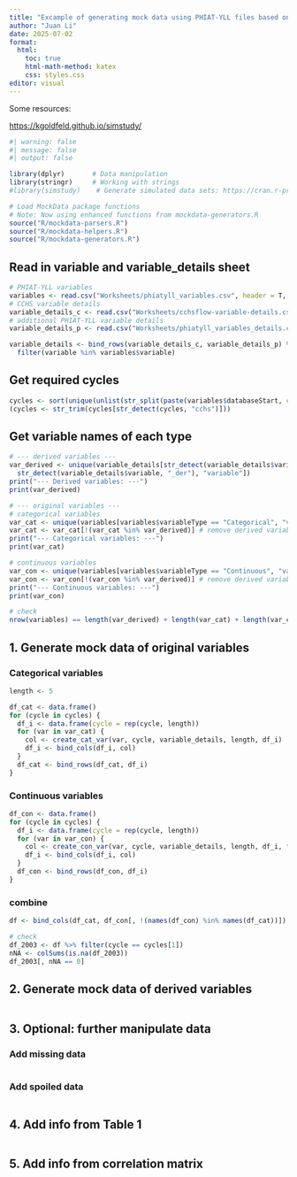 ```yaml
---
title: "Excample of generating mock data using PHIAT-YLL files based on variable and variable-details sheets"
author: "Juan Li"
date: 2025-07-02
format: 
  html:
    toc: true
    html-math-method: katex
    css: styles.css
editor: visual
---
```


Some resources:

<https://kgoldfeld.github.io/simstudy/>

```r
#| warning: false
#| message: false
#| output: false

library(dplyr)       # Data manipulation
library(stringr)     # Working with strings
#library(simstudy)    # Generate simulated data sets: https://cran.r-project.org/web/packages/simstudy/vignettes/simstudy.html

# Load MockData package functions
# Note: Now using enhanced functions from mockdata-generators.R
source("R/mockdata-parsers.R")
source("R/mockdata-helpers.R")
source("R/mockdata-generators.R")
```

## Read in variable and variable_details sheet

```r
# PHIAT-YLL variables
variables <- read.csv("Worksheets/phiatyll_variables.csv", header = T, check.names=FALSE, na.strings=c("","NA","N/A"))
# CCHS variable details
variable_details_c <- read.csv("Worksheets/cchsflow-variable-details.csv", header = T, check.names=FALSE, na.strings=c("","NA","N/A"))  
# additional PHIAT-YLL variable details
variable_details_p <- read.csv("Worksheets/phiatyll_variables_details.csv", header = T, check.names=FALSE, na.strings=c("","NA","N/A")) 

variable_details <- bind_rows(variable_details_c, variable_details_p) %>% 
  filter(variable %in% variables$variable)
```

## Get required cycles

```r
cycles <- sort(unique(unlist(str_split(paste(variables$databaseStart, collapse = ","), ","))))
(cycles <- str_trim(cycles[str_detect(cycles, "cchs")]))
```

## Get variable names of each type

```r
# --- derived variables ---
var_derived <- unique(variable_details[str_detect(variable_details$variableStart, "DerivedVar::") |
  str_detect(variable_details$variable, "_der"), "variable"])
print("--- Derived variables: ---")
print(var_derived)

# --- original variables ---
# categorical variables
var_cat <- unique(variables[variables$variableType == "Categorical", "variable"])
var_cat <- var_cat[!(var_cat %in% var_derived)] # remove derived variable
print("--- Categorical variables: ---")
print(var_cat)

# continuous variables
var_con <- unique(variables[variables$variableType == "Continuous", "variable"])
var_con <- var_con[!(var_con %in% var_derived)] # remove derived variable
print("--- Continuous variables: ---")
print(var_con)

# check
nrow(variables) == length(var_derived) + length(var_cat) + length(var_con)
```

## 1. Generate mock data of original variables

### Categorical variables

```r
length <- 5

df_cat <- data.frame()
for (cycle in cycles) {
  df_i <- data.frame(cycle = rep(cycle, length))
  for (var in var_cat) {
    col <- create_cat_var(var, cycle, variable_details, length, df_i)
    df_i <- bind_cols(df_i, col)
  }
  df_cat <- bind_rows(df_cat, df_i)
}
```

### Continuous variables

```r
df_con <- data.frame()
for (cycle in cycles) {
  df_i <- data.frame(cycle = rep(cycle, length))
  for (var in var_con) {
    col <- create_con_var(var, cycle, variable_details, length, df_i, type = "uniform")
    df_i <- bind_cols(df_i, col)
  }
  df_con <- bind_rows(df_con, df_i)
}
```

### combine

```r
df <- bind_cols(df_cat, df_con[, !(names(df_con) %in% names(df_cat))])
```

```r
# check
df_2003 <- df %>% filter(cycle == cycles[1])
nNA <- colSums(is.na(df_2003))
df_2003[, nNA == 0]
```

## 2. Generate mock data of derived variables

```r

```

## 3. Optional: further manipulate data

### Add missing data

```r

```

### Add spoiled data

```r

```

## 4. Add info from Table 1

```r

```

## 5. Add info from correlation matrix

```r

```

```r

```